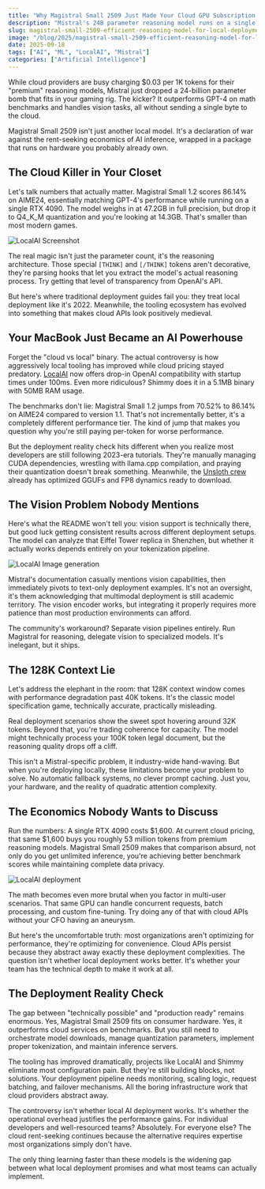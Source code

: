 ```yaml
---
title: "Why Magistral Small 2509 Just Made Your Cloud GPU Subscription Look Stupid"
description: "Mistral's 24B parameter reasoning model runs on a single RTX 4090, delivers GPT-4 level performance, and costs exactly zero dollars per token."
slug: magistral-small-2509-efficient-reasoning-model-for-local-deployment
image: "/blog/2025/magistral-small-2509-efficient-reasoning-model-for-local-deployment.webp"
date: 2025-09-18
tags: ["AI", "ML", "LocalAI", "Mistral"]
categories: ["Artificial Intelligence"]
---
```


While cloud providers are busy charging $0.03 per 1K tokens for their "premium" reasoning models, Mistral just dropped a 24-billion parameter bomb that fits in your gaming rig. The kicker? It outperforms GPT-4 on math benchmarks and handles vision tasks, all without sending a single byte to the cloud.

Magistral Small 2509 isn't just another local model. It's a declaration of war against the rent-seeking economics of AI inference, wrapped in a package that runs on hardware you probably already own.

## The Cloud Killer in Your Closet

Let's talk numbers that actually matter. Magistral Small 1.2 scores 86.14% on AIME24, essentially matching GPT-4's performance while running on a single RTX 4090. The model weighs in at 47.2GB in full precision, but drop it to Q4_K_M quantization and you're looking at 14.3GB. That's smaller than most modern games.

![LocalAI Screenshot](/blog/2025/magistral-small-2509-efficient-reasoning-model-for-local-deployment_localai-screenshot.webp)

The real magic isn't just the parameter count, it's the reasoning architecture. Those special `[THINK]` and `[/THINK]` tokens aren't decorative, they're parsing hooks that let you extract the model's actual reasoning process. Try getting that level of transparency from OpenAI's API.

But here's where traditional deployment guides fail you: they treat local deployment like it's 2022. Meanwhile, the tooling ecosystem has evolved into something that makes cloud APIs look positively medieval.

## Your MacBook Just Became an AI Powerhouse

Forget the "cloud vs local" binary. The actual controversy is how aggressively local tooling has improved while cloud pricing stayed predatory. [LocalAI](https://localai.io/basics/getting_started/) now offers drop-in OpenAI compatibility with startup times under 100ms. Even more ridiculous? Shimmy does it in a 5.1MB binary with 50MB RAM usage.

The benchmarks don't lie: Magistral Small 1.2 jumps from 70.52% to 86.14% on AIME24 compared to version 1.1. That's not incrementally better, it's a completely different performance tier. The kind of jump that makes you question why you're still paying per-token for worse performance.

But the deployment reality check hits different when you realize most developers are still following 2023-era tutorials. They're manually managing CUDA dependencies, wrestling with llama.cpp compilation, and praying their quantization doesn't break something. Meanwhile, the [Unsloth crew](https://huggingface.co/unsloth/Magistral-Small-2509-GGUF) already has optimized GGUFs and FP8 dynamics ready to download.

## The Vision Problem Nobody Mentions

Here's what the README won't tell you: vision support is technically there, but good luck getting consistent results across different deployment setups. The model can analyze that Eiffel Tower replica in Shenzhen, but whether it actually works depends entirely on your tokenization pipeline.

![LocalAI Image generation](/blog/2025/magistral-small-2509-efficient-reasoning-model-for-local-deployment_localai-image-generation.webp)

Mistral's documentation casually mentions vision capabilities, then immediately pivots to text-only deployment examples. It's not an oversight, it's them acknowledging that multimodal deployment is still academic territory. The vision encoder works, but integrating it properly requires more patience than most production environments can afford.

The community's workaround? Separate vision pipelines entirely. Run Magistral for reasoning, delegate vision to specialized models. It's inelegant, but it ships.

## The 128K Context Lie

Let's address the elephant in the room: that 128K context window comes with performance degradation past 40K tokens. It's the classic model specification game, technically accurate, practically misleading.

Real deployment scenarios show the sweet spot hovering around 32K tokens. Beyond that, you're trading coherence for capacity. The model might technically process your 100K token legal document, but the reasoning quality drops off a cliff.

This isn't a Mistral-specific problem, it industry-wide hand-waving. But when you're deploying locally, these limitations become your problem to solve. No automatic fallback systems, no clever prompt caching. Just you, your hardware, and the reality of quadratic attention complexity.

## The Economics Nobody Wants to Discuss

Run the numbers: A single RTX 4090 costs $1,600. At current cloud pricing, that same $1,600 buys you roughly 53 million tokens from premium reasoning models. Magistral Small 2509 makes that comparison absurd, not only do you get unlimited inference, you're achieving better benchmark scores while maintaining complete data privacy.

![LocalAI deployment](/blog/2025/magistral-small-2509-efficient-reasoning-model-for-local-deployment_deploy-llm-through-thais.png)

The math becomes even more brutal when you factor in multi-user scenarios. That same GPU can handle concurrent requests, batch processing, and custom fine-tuning. Try doing any of that with cloud APIs without your CFO having an aneurysm.

But here's the uncomfortable truth: most organizations aren't optimizing for performance, they're optimizing for convenience. Cloud APIs persist because they abstract away exactly these deployment complexities. The question isn't whether local deployment works better. It's whether your team has the technical depth to make it work at all.

## The Deployment Reality Check

The gap between "technically possible" and "production ready" remains enormous. Yes, Magistral Small 2509 fits on consumer hardware. Yes, it outperforms cloud services on benchmarks. But you still need to orchestrate model downloads, manage quantization parameters, implement proper tokenization, and maintain inference servers.

The tooling has improved dramatically, projects like LocalAI and Shimmy eliminate most configuration pain. But they're still building blocks, not solutions. Your deployment pipeline needs monitoring, scaling logic, request batching, and failover mechanisms. All the boring infrastructure work that cloud providers abstract away.

The controversy isn't whether local AI deployment works. It's whether the operational overhead justifies the performance gains. For individual developers and well-resourced teams? Absolutely. For everyone else? The cloud rent-seeking continues because the alternative requires expertise most organizations simply don't have.

The only thing learning faster than these models is the widening gap between what local deployment promises and what most teams can actually implement.